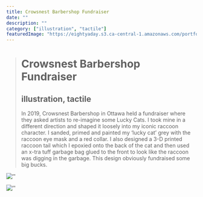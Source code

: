 ```yaml
---
title: Crowsnest Barbershop Fundraiser
date: ""
description: ""
category: ["illustration", "tactile"]
featuredImage: "https://eightyaday.s3.ca-central-1.amazonaws.com/portfolio/crowsnest-barbershop-fundraiser/crowsnest-barbershop-fundraiser-preview.jpg"
---
```


> # Crowsnest Barbershop Fundraiser
>
> ## illustration, tactile
>
> In 2019, Crowsnest Barbershop in Ottawa held a fundraiser where they asked artists to re-imagine some Lucky Cats. I took mine in a different direction and shaped it loosely into my iconic raccoon character. I sanded, primed and painted my ‘lucky cat’ grey with the raccoon eye mask and a red collar. I also designed a 3-D printed raccoon tail which I epoxied onto the back of the cat and then used an x-tra tuff garbage bag glued to the front to look like the raccoon was digging in the garbage. This design obviously fundraised some big bucks.

![''](https://eightyaday.s3.ca-central-1.amazonaws.com/portfolio/crowsnest-barbershop-fundraiser/crowsnest-barbershop-fundraiser-01.jpg)

![''](https://eightyaday.s3.ca-central-1.amazonaws.com/portfolio/crowsnest-barbershop-fundraiser/crowsnest-barbershop-fundraiser-02.jpg)
